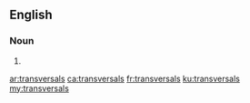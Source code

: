 ==English==

===Noun===
{{head|en}}

# {{plural of|transversal}}

[[ar:transversals]]
[[ca:transversals]]
[[fr:transversals]]
[[ku:transversals]]
[[my:transversals]]